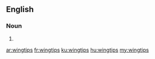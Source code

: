 ==English==

===Noun===
{{head|en|plural}}

# {{plural of|wingtip|lang=en|nocat=1}}

[[ar:wingtips]]
[[fr:wingtips]]
[[ku:wingtips]]
[[hu:wingtips]]
[[my:wingtips]]